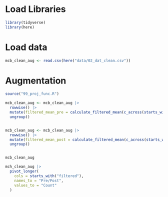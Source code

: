 # Load Libraries

```r
library(tidyverse)
library(here)
```

# Load data

```r
mcb_clean_aug <- read.csv(here("data/02_dat_clean.csv"))
```

# Augmentation

```r

source("99_proj_func.R")

mcb_clean_aug <- mcb_clean_aug |> 
  rowwise() |> 
  mutate(filtered_mean_pre = calculate_filtered_mean(c_across(starts_with("pre_count")))) |> 
  ungroup()


mcb_clean_aug <- mcb_clean_aug |> 
  rowwise() |> 
  mutate(filtered_mean_post = calculate_filtered_mean(c_across(starts_with("post_count"))))
  ungroup()


mcb_clean_aug
```

```r

mch_clean_aug |> 
  pivot_longer(
    cols = starts_with("filtered"),
    names_to = "Pre/Post",
    values_to = "Count"
  )
```

\
